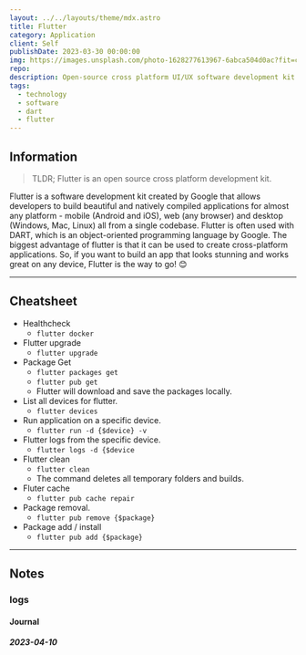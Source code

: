 ```yaml
---
layout: ../../layouts/theme/mdx.astro
title: Flutter
category: Application
client: Self
publishDate: 2023-03-30 00:00:00
img: https://images.unsplash.com/photo-1628277613967-6abca504d0ac?fit=crop&w=1400&h=700&q=75
repo:
description: Open-source cross platform UI/UX software development kit based upon Dart and created by Google.
tags:
  - technology
  - software
  - dart
  - flutter
---
```


## Information

> TLDR; Flutter is an open source cross platform development kit.

Flutter is a software development kit created by Google that allows developers to build beautiful and natively compiled applications for almost any platform - mobile (Android and iOS), web (any browser) and desktop (Windows, Mac, Linux) all from a single codebase. 
Flutter is often used with DART, which is an object-oriented programming language by Google. 
The biggest advantage of flutter is that it can be used to create cross-platform applications. 
So, if you want to build an app that looks stunning and works great on any device, Flutter is the way to go! 😊


* * *

## Cheatsheet

- Healthcheck
  - `flutter docker`
- Flutter upgrade
  - `flutter upgrade`
- Package Get
  - `flutter packages get`
  - `flutter pub get`
  - Flutter will download and save the packages locally.
- List all devices for flutter.
  - `flutter devices`
- Run application on a specific device.
  - `flutter run -d {$device} -v`
- Flutter logs from the specific device.
  - `flutter logs -d {$device`
- Flutter clean
  - `flutter clean`
  - The command deletes all temporary folders and builds.
- Fluter cache
  - `flutter pub cache repair`
- Package removal.
  - `flutter pub remove {$package}`
- Package add / install
  - `flutter pub add {$package}`

* * *

## Notes

### logs

#### Journal

##### 2023-04-10